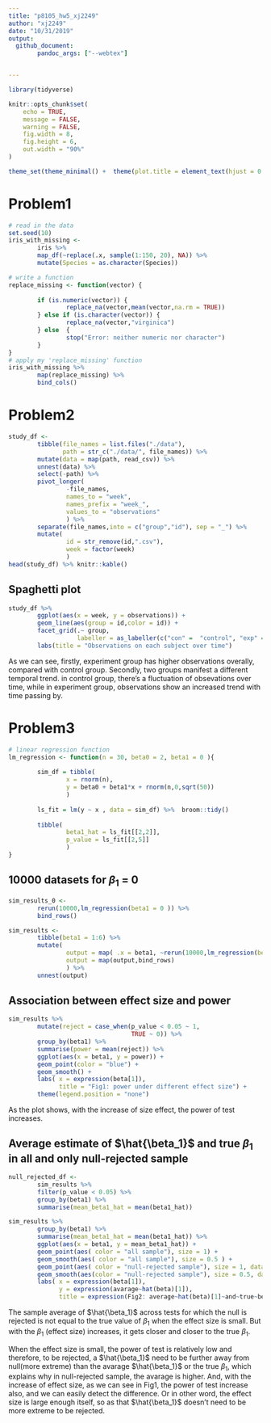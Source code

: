 ```yaml
---
title: "p8105_hw5_xj2249"
author: "xj2249"
date: "10/31/2019"
output: 
  github_document:
        pandoc_args: ["--webtex"]


---
```


```r
library(tidyverse)

knitr::opts_chunk$set(
	echo = TRUE,
	message = FALSE,
	warning = FALSE,
	fig.width = 8, 
	fig.height = 6,
	out.width = "90%"
)

theme_set(theme_minimal() +  theme(plot.title = element_text(hjust = 0.5)) + theme(legend.position = "bottom") + theme(legend.title = element_blank()) )
```

# Problem1
```r
# read in the data
set.seed(10)
iris_with_missing <-
        iris %>% 
        map_df(~replace(.x, sample(1:150, 20), NA)) %>%
        mutate(Species = as.character(Species))

# write a function
replace_missing <- function(vector) {
        
        if (is.numeric(vector)) {
                replace_na(vector,mean(vector,na.rm = TRUE))
        } else if (is.character(vector)) {
                replace_na(vector,"virginica")
        } else  {
                stop("Error: neither numeric nor character")
        }
}
# apply my 'replace_missing' function
iris_with_missing %>% 
        map(replace_missing) %>% 
        bind_cols() 
```


# Problem2
```r
study_df <- 
        tibble(file_names = list.files("./data"),
               path = str_c("./data/", file_names)) %>%
        mutate(data = map(path, read_csv)) %>% 
        unnest(data) %>% 
        select(-path) %>% 
        pivot_longer(
                -file_names,
                names_to = "week",
                names_prefix = "week_",
                values_to = "observations"
                ) %>% 
        separate(file_names,into = c("group","id"), sep = "_") %>% 
        mutate(
                id = str_remove(id,".csv"),
                week = factor(week)
                ) 
head(study_df) %>% knitr::kable()
```

## Spaghetti plot
```r
study_df %>% 
        ggplot(aes(x = week, y = observations)) +
        geom_line(aes(group = id,color = id)) +
        facet_grid(.~ group,
                   labeller = as_labeller(c("con" =  "control", "exp" = "experiment"))) +
        labs(title = "Observations on each subject over time") 
```

As we can see, firstly, experiment group has higher observations overally, compared with control group. Secondly, two groups manifest a different temporal trend. 
in control group, there's a fluctuation of obsevations over time, while in experiment group, observations show an increased trend with time passing by.

# Problem3
```r
# linear regression function
lm_regression <- function(n = 30, beta0 = 2, beta1 = 0 ){
        
        sim_df = tibble(
                x = rnorm(n),
                y = beta0 + beta1*x + rnorm(n,0,sqrt(50))
                )
        
        ls_fit = lm(y ~ x , data = sim_df) %>%  broom::tidy()
        
        tibble(
                beta1_hat = ls_fit[[2,2]],
                p_value = ls_fit[[2,5]]
                )
}
```

## 10000 datasets for $\beta_1$ = 0
```r
sim_results_0 <- 
        rerun(10000,lm_regression(beta1 = 0 )) %>% 
        bind_rows()              
```

```r
sim_results <-
        tibble(beta1 = 1:6) %>% 
        mutate(
                output = map( .x = beta1, ~rerun(10000,lm_regression(beta1 = .x ))),
                output = map(output,bind_rows)
                ) %>% 
        unnest(output) 
```

## Association between effect size and power
```r
sim_results %>% 
        mutate(reject = case_when(p_value < 0.05 ~ 1,
                                  TRUE ~ 0)) %>% 
        group_by(beta1) %>% 
        summarise(power = mean(reject)) %>% 
        ggplot(aes(x = beta1, y = power)) +
        geom_point(color = "blue") +
        geom_smooth() +
        labs( x = expression(beta[1]),
              title = "Fig1: power under different effect size") +
        theme(legend.position = "none")
```
  
As the plot shows, with the increase of size effect, the power of test increases.

## Average estimate of $\hat{\beta_1}$ and true $\beta_1$ in all and only null-rejected sample 
```r
null_rejected_df <- 
        sim_results %>% 
        filter(p_value < 0.05) %>% 
        group_by(beta1) %>% 
        summarise(mean_beta1_hat = mean(beta1_hat))

sim_results %>% 
        group_by(beta1) %>% 
        summarise(mean_beta1_hat = mean(beta1_hat)) %>% 
        ggplot(aes(x = beta1, y = mean_beta1_hat)) +
        geom_point(aes( color = "all sample"), size = 1) +
        geom_smooth(aes( color = "all sample"), size = 0.5 ) +
        geom_point(aes( color = "null-rejected sample"), size = 1, data = null_rejected_df) + 
        geom_smooth(aes(color = "null-rejected sample"), size = 0.5, data = null_rejected_df) +
        labs( x = expression(beta[1]),
              y = expression(avarage~hat(beta)[1]),
              title = expression(Fig2: average~hat(beta)[1]~and~true~beta[1]~among~all~and~null-rejected~sample))
```

The sample average of $\hat{\beta_1}$ across tests for which the null is rejected is not equal to the true 
value of  $\beta_1$ when the effect size is small. But with the $\beta_1$ (effect size) increases, it gets closer and closer to the true $\beta_1$. 

When the effect size is small, the power of test is relatively low and therefore, to be rejected, a $\hat{\beta_1}$ need to be further away from null(more extreme) than the avarage $\hat{\beta_1}$ or the true $\beta_1$, which explains why in null-rejected sample, the avarage is higher. And, with the increase of effect size, as we can see in Fig1, the power of test increase also, and we can easily detect the difference. Or in other word, the effect size is large enough itself, so as that $\hat{\beta_1}$ doesn't need to be more extreme to be rejected.

